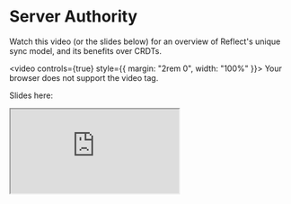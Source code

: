 # Server Authority

Watch this video (or the slides below) for an overview of Reflect's unique sync model, and its benefits over CRDTs.

<video controls={true} style={{ margin: "2rem 0", width: "100%" }}>
  <source src="/videos/not-crdt.mp4" type="video/mp4" />
  Your browser does not support the video tag.
</video>

Slides here:

<iframe
  src="https://pitch.com/embed/a49fccb0-da65-4d64-966e-e519674d951f"
  allow="fullscreen"
  allowFullScreen=""
  style={{ width: "100%", height: 500, border: 0, margin: "2rem 0" }}
></iframe>

